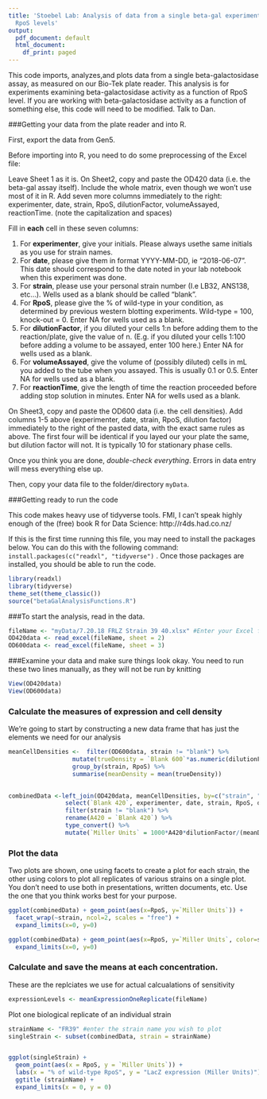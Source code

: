 ```yaml
---
title: 'Stoebel Lab: Analysis of data from a single beta-gal experiment with multiple
  RpoS levels'
output:
  pdf_document: default
  html_document:
    df_print: paged
---
```


This code imports, analyzes,and plots data from a single beta-galactosidase assay, as measured on our Bio-Tek plate reader. This analysis is for experiments examining beta-galactosidase activity as a function of RpoS level. If you are working with beta-galactosidase activity as a function of something else, this code will need to be modified. Talk to Dan.

###Getting your data from the plate reader and into R.

First, export the data from Gen5.

Before importing into R, you need to do some preprocessing of the Excel file:

Leave Sheet 1 as it is.
On Sheet2, copy and paste the OD420 data (i.e. the beta-gal assay itself). Include the whole matrix, even though we won't use most of it in R.
Add seven more columns immediately to the right: experimenter, date, strain, RpoS, dilutionFactor, volumeAssayed, reactionTime. (note the capitalization and spaces)

Fill in **each** cell in these seven columns:  

1. For **experimenter**, give your initials. Please always usethe same initials as you use for strain names.
2. For **date**, please give them in format YYYY-MM-DD, ie "2018-06-07". This date should correspond to the date noted in your lab notebook when this experiment was done.
3. For **strain**, please use your personal strain number (I.e LB32, ANS138, etc...). Wells used as a blank should be called "blank".  
4. For **RpoS**, please give the % of wild-type in your condition, as determined by previous western blotting experiments. Wild-type = 100, knock-out = 0. Enter NA for wells used as a blank.  
5. For **dilutionFactor**, if you diluted your cells 1:n before adding them to the reaction/plate, give the value of n. (E.g. if you diluted your cells 1:100 before adding a volume to be assayed, enter 100 here.) Enter NA for wells used as a blank.
6. For **volumeAssayed**, give the volume of (possibly diluted) cells in mL you added to the tube when you assayed. This is usually 0.1 or 0.5. Enter NA for wells used as a blank.
7. For **reactionTime**, give the length of time the reaction proceeded before adding stop solution in minutes. Enter NA for wells used as a blank.

On Sheet3, copy and paste the OD600 data (i.e. the cell densities).
Add columns 1-5 above (experimenter, date, strain, RpoS, dilution factor) immediately to the right of the pasted data, with the exact same rules as above. The first four will be identical if you layed our your plate the same, but dilution factor will not. It is typically 10 for stationary phase cells.

Once you think you are done, *double-check everything*. Errors in data entry will mess everything else up.

Then, copy your data file to the folder/directory `myData`. 

###Getting ready to run the code

This code makes heavy use of tidyverse tools. FMI, I can't speak highly enough of the (free) book R for Data Science: http://r4ds.had.co.nz/ 

If this is the first time running this file, you may need to install the packages below. You can do this with the following command:   `install.packages(c("readxl", "tidyverse")` . Once those packages are installed, you should be able to run the code. 

```r
library(readxl)
library(tidyverse)
theme_set(theme_classic())
source("betaGalAnalysisFunctions.R")
```

###To start the analysis, read in the data.

```r
fileName <- "myData/7.20.18 FRLZ Strain 39 40.xlsx" #Enter your Excel file here. Remember that tab completion will help you get the path & name correct
OD420data <- read_excel(fileName, sheet = 2)
OD600data <- read_excel(fileName, sheet = 3)
```

###Examine your data and make sure things look okay. 
You need to run these two lines manually, as they will not be run by knitting
```r
View(OD420data)
View(OD600data)
```

### Calculate the measures of expression and cell density

We're going to start by constructing a new data frame that has just the elements we need for our analysis 
```r
meanCellDensities <-  filter(OD600data, strain != "blank") %>%
                  mutate(trueDensity = `Blank 600`*as.numeric(dilutionFactor)) %>%
                  group_by(strain, RpoS) %>% 
                  summarise(meanDensity = mean(trueDensity)) 
  

combinedData <-left_join(OD420data, meanCellDensities, by=c("strain", "RpoS")) %>%
                select(`Blank 420`, experimenter, date, strain, RpoS, dilutionFactor, volumeAssayed, reactionTime, meanDensity) %>%
                filter(strain != "blank") %>%
                rename(A420 = `Blank 420`) %>%
                type_convert() %>%
                mutate(`Miller Units` = 1000*A420*dilutionFactor/(meanDensity*volumeAssayed*reactionTime))

```

### Plot the data

Two plots are shown, one using facets to create a plot for each strain, the other using colors to plot all replicates of various strains on a single plot. You don't need to use both in presentations, written documents, etc. Use the one that you think works best for your purpose. 

```r

ggplot(combinedData) + geom_point(aes(x=RpoS, y=`Miller Units`)) +
  facet_wrap(~strain, ncol=2, scales = "free") +
  expand_limits(x=0, y=0)

ggplot(combinedData) + geom_point(aes(x=RpoS, y=`Miller Units`, color=strain)) +
  expand_limits(x=0, y=0)

```

### Calculate and save the means at each concentration. 

These are the replciates we use for actual calcualations of sensitivity

```r
expressionLevels <- meanExpressionOneReplicate(fileName)
```

Plot one biological replicate of an individual strain

```r


strainName <- "FR39" #enter the strain name you wish to plot
singleStrain <- subset(combinedData, strain = strainName) 


ggplot(singleStrain) + 
  geom_point(aes(x = RpoS, y = `Miller Units`)) + 
  labs(x = "% of wild-type RpoS", y = "LacZ expression (Miller Units)") + 
  ggtitle (strainName) + 
  expand_limits(x = 0, y = 0)

```

